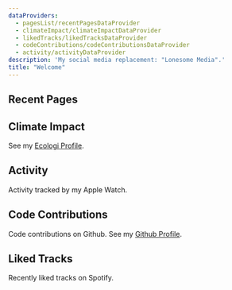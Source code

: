 ```yaml
---
dataProviders:
  - pagesList/recentPagesDataProvider
  - climateImpact/climateImpactDataProvider
  - likedTracks/likedTracksDataProvider
  - codeContributions/codeContributionsDataProvider
  - activity/activityDataProvider
description: 'My social media replacement: "Lonesome Media".'
title: "Welcome"
---
```



## Recent Pages

<PagesList withIndex={true} />

## Climate Impact

See my [Ecologi Profile](https://ecologi.com/matthewbenton).

<ClimateImpact />

## Activity

Activity tracked by my Apple Watch.

<Activity />

## Code Contributions

Code contributions on Github. See my [Github Profile](https://github.com/mjwbenton).

<CodeContributions />

## Liked Tracks

Recently liked tracks on Spotify.

<LikedTracks />
